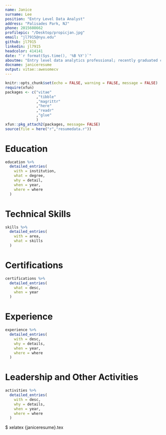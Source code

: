 ```yaml
---
name: Janice
surname: Lee
position: "Entry Level Data Analyst"
address: "Palisades Park, NJ"
phone: 2015608662
profilepic: "/Desktop/propicjan.jpg"
email: "jl7915@nyu.edu"
github: jl7915
linkedin: jl7915
headcolor: 414141
date: "`r format(Sys.time(), '%B %Y')`"
aboutme: "Entry level data analytics professional; recently graduated college and completed the Google Data Analytics Professional Certificate. Seeking a full-time position for an opportunity to manipulate and interpret data with the intention of assisting in improving business performances by identifying trends and generating meaningful business insights."
docname: janiceresume
output: vitae::awesomecv
---
```


```r
knitr::opts_chunk$set(echo = FALSE, warning = FALSE, message = FALSE)
require(xfun)
packages <- c("vitae"
              ,"tibble"
              ,"magrittr"
              ,"here"
              ,"readr"
              ,"glue"
              )
xfun::pkg_attach2(packages, message= FALSE)
source(file = here("r","resumedata.r"))
```

# Education

```r
education %>%
  detailed_entries(
    with = institution,
    what = degree,
    why = detail,
    when = year,
    where = where
  )
```

# Technical Skills

```r
skills %>%
  detailed_entries(
    with = area,
    what = skills
  )
```

# Certifications

```r
certifications %>%
  detailed_entries(
    what = desc,
    when = year
  )
```

# Experience

```r
experience %>%
  detailed_entries(
    with = desc,
    why = details,
    when = year,
    where = where
  )
```

# Leadership and Other Activities

```r
activities %>%
  detailed_entries(
    with = desc,
    why = details,
    when = year,
    where = where
  )
```
$ xelatex {janiceresume}.tex